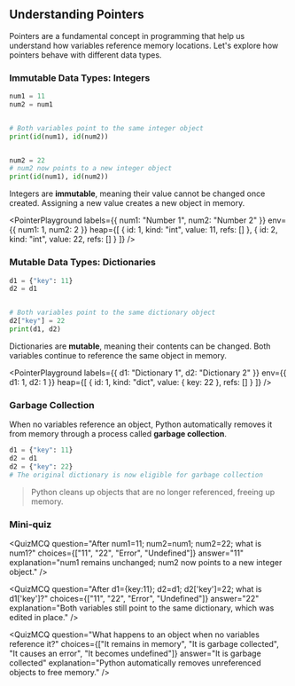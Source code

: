 

## Understanding Pointers


Pointers are a fundamental concept in programming that help us understand how variables reference memory locations. Let's explore how pointers behave with different data types.


### Immutable Data Types: Integers


```python
num1 = 11
num2 = num1


# Both variables point to the same integer object
print(id(num1), id(num2))


num2 = 22
# num2 now points to a new integer object
print(id(num1), id(num2))
```


Integers are **immutable**, meaning their value cannot be changed once created. Assigning a new value creates a new object in memory.


<PointerPlayground 
  labels={{ num1: "Number 1", num2: "Number 2" }} 
  env={{ num1: 1, num2: 2 }} 
  heap={[
    { id: 1, kind: "int", value: 11, refs: [] },
    { id: 2, kind: "int", value: 22, refs: [] }
  ]}
/>


### Mutable Data Types: Dictionaries


```python
d1 = {"key": 11}
d2 = d1


# Both variables point to the same dictionary object
d2["key"] = 22
print(d1, d2)
```


Dictionaries are **mutable**, meaning their contents can be changed. Both variables continue to reference the same object in memory.


<PointerPlayground 
  labels={{ d1: "Dictionary 1", d2: "Dictionary 2" }} 
  env={{ d1: 1, d2: 1 }} 
  heap={[
    { id: 1, kind: "dict", value: { key: 22 }, refs: [] }
  ]}
/>


### Garbage Collection


When no variables reference an object, Python automatically removes it from memory through a process called **garbage collection**.


```python
d1 = {"key": 11}
d2 = d1
d2 = {"key": 22}
# The original dictionary is now eligible for garbage collection
```


> Python cleans up objects that are no longer referenced, freeing up memory.


### Mini‑quiz


<QuizMCQ
question="After num1=11; num2=num1; num2=22; what is num1?"
choices={["11", "22", "Error", "Undefined"]}
answer="11"
explanation="num1 remains unchanged; num2 now points to a new integer object."
/>


<QuizMCQ
question="After d1={key:11}; d2=d1; d2['key']=22; what is d1['key']?"
choices={["11", "22", "Error", "Undefined"]}
answer="22"
explanation="Both variables still point to the same dictionary, which was edited in place."
/>


<QuizMCQ
question="What happens to an object when no variables reference it?"
choices={["It remains in memory", "It is garbage collected", "It causes an error", "It becomes undefined"]}
answer="It is garbage collected"
explanation="Python automatically removes unreferenced objects to free memory."
/>